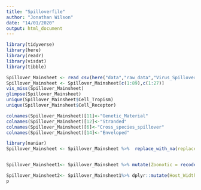 ---
title: "Spilloverfile"
author: "Jonathan Wilson"
date: "14/01/2020"
output: html_document
---

```{r}
library(tidyverse)
library(here)
library(readr)
library(visdat)
library(tibble)

```
```{r}

Spillover_Mainsheet <- read_csv(here("data","raw_data","Virus_Spillover_p1.csv"))
Spillover_Mainsheet <- Spillover_Mainsheet[c(1:89),c(1:27)]
vis_miss(Spillover_Mainsheet)
glimpse(Spillover_Mainsheet)
unique(Spillover_Mainsheet$Cell_Tropism)
unique(Spillover_Mainsheet$Cell_Receptor)
```
```{r}
colnames(Spillover_Mainsheet)[11]<-"Genetic_Material" 
colnames(Spillover_Mainsheet)[12]<-"Stranded"
colnames(Spillover_Mainsheet)[6]<-"Cross_species_spillover"
colnames(Spillover_Mainsheet)[14]<-"Enveloped"
```

```{r}
library(naniar)
Spillover_Mainsheet <- Spillover_Mainsheet %>%  replace_with_na(replace = list(Cell_Receptor = "unknown", Cell_Tropism = "unknown", Entry_Mechanism = "unknown", Receptor_Distribution="unknown", Host=c("unknown", "Unknown"), Transmission="unknown"))


Spillover_Mainsheet1<- Spillover_Mainsheet %>% mutate(Zoonotic = recode(Zoonotic, "n" = F, "y" = T)) %>% mutate(Cross_species_spillover=recode(Cross_species_spillover, "n"=F, "y"=T))  %>% mutate(Vector=recode(Vector, "n"=F, "y"=T))  %>% mutate(Segmented=recode(Segmented, "n"=F, "y"=T))  %>% mutate(Viraemia=recode(Viraemia, "n"=F, "y"=T))%>% mutate(Enveloped=recode(Enveloped, "enveloped"=T))
```
```{r}
Spillover_Mainsheet2<- Spillover_Mainsheet1%>% dplyr::mutate(Host_Width_new = Host_Range)
p
```
